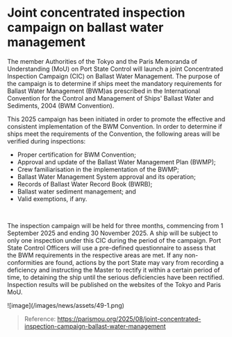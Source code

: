 # Joint concentrated inspection campaign on  ballast water management 

<div data-type='wrapper'>
The member Authorities of the Tokyo and the Paris Memoranda of Understanding (MoU) on Port State Control will launch a joint Concentrated Inspection Campaign (CIC) on Ballast Water Management. The purpose of the campaign is to determine if ships meet the mandatory requirements for Ballast Water Management (BWM)as prescribed in the International Convention for the Control and Management of Ships' Ballast Water and Sediments, 2004 (BWM Convention). 

This 2025 campaign has been initiated in order to promote the effective and consistent implementation of the BWM Convention. In order to determine if ships meet the requirements of the Convention, the following areas will be verified during inspections: 
 - Proper certification for BWM Convention;
 - Approval and update of the Ballast Water Management Plan (BWMP); 
 - Crew familiarisation in the implementation of the BWMP; 
 - Ballast Water Management System approval and its operation; 
 - Records of Ballast Water Record Book (BWRB); 
 - Ballast water sediment management; and 
 - Valid exemptions, if any.
<br/>

The inspection campaign will be held for three months, commencing from 1 September 2025 and ending 30 November 2025. A ship will be subject to only one inspection under this CIC during the period of the campaign. Port State Control Officers will use a pre-defined questionnaire to assess that the BWM requirements in the respective areas are met. If any non-conformities are found, actions by the port State may vary from recording a deficiency and instructing the Master to rectify it within a certain period of time, to detaining the ship until the serious deficiencies have been rectified. Inspection results will be published on the websites of the Tokyo and Paris MoU.

<div image-type='s'>
![image](/images/news/assets/49-1.png)
</div>

> Reference: https://parismou.org/2025/08/joint-concentrated-inspection-campaign-ballast-water-management
</div>